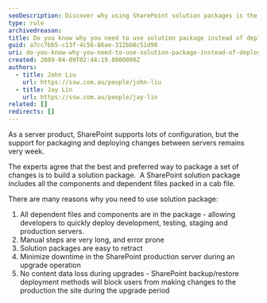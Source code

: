 ```yaml
---
seoDescription: Discover why using SharePoint solution packages is the preferred method for packaging and deploying changes between servers, ensuring minimal downtime and data loss.
type: rule
archivedreason:
title: Do you know why you need to use solution package instead of deployment manually?
guid: a7cc7bb5-c13f-4c56-86ae-312bb8c51d98
uri: do-you-know-why-you-need-to-use-solution-package-instead-of-deployment-manually
created: 2009-04-09T02:44:19.0000000Z
authors:
  - title: John Liu
    url: https://ssw.com.au/people/john-liu
  - title: Jay Lin
    url: https://ssw.com.au/people/jay-lin
related: []
redirects: []
---
```


As a server product, SharePoint supports lots of configuration, but the support for packaging and deploying changes between servers remains very week.

The experts agree that the best and preferred way to package a set of changes is to build a solution package.  A SharePoint solution package includes all the components and dependent files packed in a cab file.

There are many reasons why you need to use solution package:
1. All dependent files and components are in the package - allowing developers to quickly deploy development, testing, staging and production servers.
2. Manual steps are very long, and error prone
3. Solution packages are easy to retract
4. Minimize downtime in the SharePoint production server during an upgrade operation
5. No content data loss during upgrades - SharePoint backup/restore deployment methods will block users from making changes to the production the site during the upgrade period